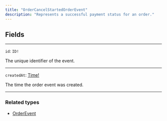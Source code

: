 ```yaml
---
title: "OrderCancelStartedOrderEvent"
description: "Represents a successful payment status for an order."
---
```


## Fields

---

`id`: `ID!`

The unique identifier of the event.

---

`createdAt`: [Time!](/reference/time)

The time the order event was created.

---

### Related types

* [OrderEvent](/reference/orderevent)